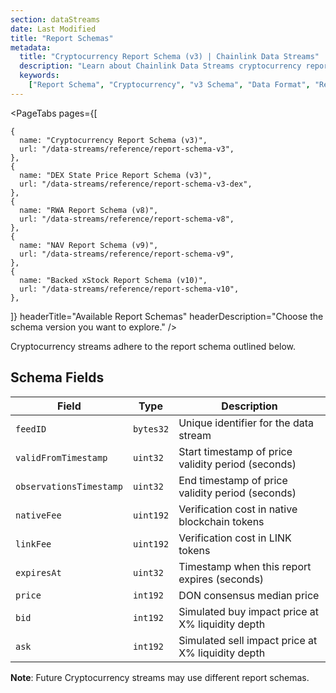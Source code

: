 ```yaml
---
section: dataStreams
date: Last Modified
title: "Report Schemas"
metadata:
  title: "Cryptocurrency Report Schema (v3) | Chainlink Data Streams"
  description: "Learn about Chainlink Data Streams cryptocurrency report schema (v3), including fields, encoding, and examples to integrate market data into your applications."
  keywords:
    ["Report Schema", "Cryptocurrency", "v3 Schema", "Data Format", "Report Structure", "Liquidity-Weighted", "Bid-Ask"]
---
```



<DataStreams section="dsNotes" />

<PageTabs
  pages={[

    {
      name: "Cryptocurrency Report Schema (v3)",
      url: "/data-streams/reference/report-schema-v3",
    },
    {
      name: "DEX State Price Report Schema (v3)",
      url: "/data-streams/reference/report-schema-v3-dex",
    },
    {
      name: "RWA Report Schema (v8)",
      url: "/data-streams/reference/report-schema-v8",
    },
    {
      name: "NAV Report Schema (v9)",
      url: "/data-streams/reference/report-schema-v9",
    },
    {
      name: "Backed xStock Report Schema (v10)",
      url: "/data-streams/reference/report-schema-v10",
    },

]}
headerTitle="Available Report Schemas"
headerDescription="Choose the schema version you want to explore."
/>

Cryptocurrency streams adhere to the report schema outlined below.

## Schema Fields

| Field                   | Type      | Description                                        |
| ----------------------- | --------- | -------------------------------------------------- |
| `feedID`                | `bytes32` | Unique identifier for the data stream              |
| `validFromTimestamp`    | `uint32`  | Start timestamp of price validity period (seconds) |
| `observationsTimestamp` | `uint32`  | End timestamp of price validity period (seconds)   |
| `nativeFee`             | `uint192` | Verification cost in native blockchain tokens      |
| `linkFee`               | `uint192` | Verification cost in LINK tokens                   |
| `expiresAt`             | `uint32`  | Timestamp when this report expires (seconds)       |
| `price`                 | `int192`  | DON consensus median price                         |
| `bid`                   | `int192`  | Simulated buy impact price at X% liquidity depth   |
| `ask`                   | `int192`  | Simulated sell impact price at X% liquidity depth  |

**Note**: Future Cryptocurrency streams may use different report schemas.
